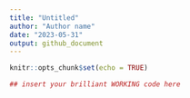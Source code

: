 ```yaml
---
title: "Untitled"
author: "Author name"
date: "2023-05-31"
output: github_document
---
```


```r
knitr::opts_chunk$set(echo = TRUE)
```

```r
## insert your brilliant WORKING code here
```